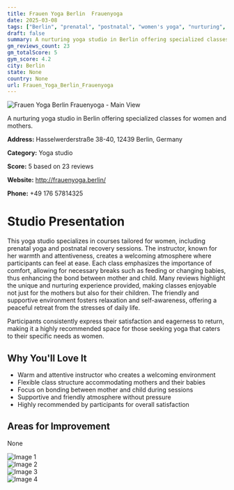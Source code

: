 ```yaml
---
title: Frauen Yoga Berlin  Frauenyoga
date: 2025-03-08
tags: ["Berlin", "prenatal", "postnatal", "women's yoga", "nurturing", "supportive", "Berlin"]  
draft: false
summary: A nurturing yoga studio in Berlin offering specialized classes for women and mothers.
gm_reviews_count: 23
gm_totalScore: 5
gym_score: 4.2
city: Berlin
state: None
country: None
url: Frauen_Yoga_Berlin_Frauenyoga
---
```


<div className="aspect-[16/9] relative my-8">
  <img 
    src="https://lh5.googleusercontent.com/p/AF1QipN33Z2BtOkxcFmVqPBAZwQvIdfIi_wVBveNOt_c=w1920-h1080-k-no"
    alt="Frauen Yoga Berlin  Frauenyoga - Main View"
    className="object-cover absolute inset-0 w-full h-full rounded-lg"
  />
</div>

A nurturing yoga studio in Berlin offering specialized classes for women and mothers.

**Address:** Hasselwerderstraße 38-40, 12439 Berlin, Germany

**Category:** Yoga studio

**Score:** 5 based on 23 reviews

**Website:** http://frauenyoga.berlin/

**Phone:** +49 176 57814325

# Studio Presentation

This yoga studio specializes in courses tailored for women, including prenatal yoga and postnatal recovery sessions. The instructor, known for her warmth and attentiveness, creates a welcoming atmosphere where participants can feel at ease. Each class emphasizes the importance of comfort, allowing for necessary breaks such as feeding or changing babies, thus enhancing the bond between mother and child. Many reviews highlight the unique and nurturing experience provided, making classes enjoyable not just for the mothers but also for their children. The friendly and supportive environment fosters relaxation and self-awareness, offering a peaceful retreat from the stresses of daily life.

Participants consistently express their satisfaction and eagerness to return, making it a highly recommended space for those seeking yoga that caters to their specific needs as women.

## Why You'll Love It

- Warm and attentive instructor who creates a welcoming environment
- Flexible class structure accommodating mothers and their babies
- Focus on bonding between mother and child during sessions
- Supportive and friendly atmosphere without pressure
- Highly recommended by participants for overall satisfaction

## Areas for Improvement

None

<div className="grid grid-cols-1 xl:grid-cols-2 gap-4 my-8">
<div className="aspect-[4/3] relative"><img src="https://lh3.googleusercontent.com/p/AF1QipPwza3WQwtdJ5QDbw4sEJLhYITTu51yNliyyIfl=w1920-h1080-k-no" alt="Image 1" className="object-cover absolute inset-0 w-full h-full rounded-lg" /></div>
<div className="aspect-[4/3] relative"><img src="https://lh5.googleusercontent.com/p/AF1QipMgH_rL5yJA1NRgjuFnbBdbQVWOQza78RdDNW9M=w1920-h1080-k-no" alt="Image 2" className="object-cover absolute inset-0 w-full h-full rounded-lg" /></div>
<div className="aspect-[4/3] relative"><img src="https://lh5.googleusercontent.com/p/AF1QipPbcV2jO_P0ZxPwCC47QdGtS1_adqXZsSd0YWFs=w1920-h1080-k-no" alt="Image 3" className="object-cover absolute inset-0 w-full h-full rounded-lg" /></div>
<div className="aspect-[4/3] relative"><img src="https://lh5.googleusercontent.com/p/AF1QipOkB0yY976muZzKyZmd2qg7KQQCYvQ0bkjJlPVg=w1920-h1080-k-no" alt="Image 4" className="object-cover absolute inset-0 w-full h-full rounded-lg" /></div>
</div>